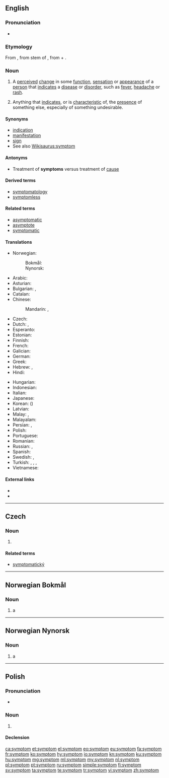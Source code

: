 {{also|Symptom}}
==English==

===Pronunciation===
* {{IPA|/ˈsɪm(p)təm/}}

===Etymology===
From {{etyl|grc|en}} {{term|σύμπτωμα||a happening, accident, symptom of disease|tr=sumptōma|lang=grc}}, from stem of {{term|συμπίπτω||Ι befall|tr=sumpiptō|lang=grc}}, from {{term|συν-||together|tr=sun-|lang=grc}} + {{term|πίπτω||I fall|tr=piptō|lang=grc}}.

===Noun===
{{en-noun}}

# {{context|medicine|lang=en}} A [[perceived]] [[change]] in some [[function]], [[sensation]] or [[appearance]] of a [[person]] that [[indicates]] a [[disease]] or [[disorder]], such as [[fever]], [[headache]] or [[rash]].
# Anything that [[indicate]]s, or is [[characteristic]] of,  the [[presence]] of something else, especially of something undesirable.

====Synonyms====
* [[indication]]
* [[manifestation]]
* [[sign]]
* See also [[Wikisaurus:symptom]]

====Antonyms====
* Treatment of '''symptoms''' versus treatment of [[cause]]

====Derived terms====
* [[symptomatology]]
* [[symptomless]]

====Related terms====
* [[asymptomatic]]
* [[asymptote]]
* [[symptomatic]]

====Translations====
{{trans-top|something that indicates a disease or disorder}}
* Norwegian:
*: Bokmål: {{t|nb|symptom|n}}
*: Nynorsk: {{t|nn|symptom|n}}
{{trans-mid}}
{{trans-bottom}}

{{trans-top|indicators and characteristics of the presence of something else}}
* Arabic: {{t+|ar|عرض|m|tr=ʿáraḍ|sc=Arab}}
* Asturian: {{t|ast|síntoma|m}}
* Bulgarian: {{t+|bg|признак|m|tr=prìznak|sc=Cyrl}}, {{t+|bg|симптом|m|tr=simptòm|sc=Cyrl}}
* Catalan: {{t|ca|símptoma|m}}
* Chinese:
*: Mandarin: {{t|cmn|症狀|sc=Hani}}, {{t+|cmn|症状|tr=zhèngzhuàng|sc=Hani}}
* Czech: {{t|cs|příznak|m}}
* Dutch: {{t+|nl|symptoom|n}}, {{t+|nl|verschijnsel|n}}
* Esperanto: {{t+|eo|simptomo}}
* Estonian: {{t|et|sümptom}}
* Finnish: {{t+|fi|oire}}
* French: {{t+|fr|symptôme|m}}
* Galician: {{t|gl|síntoma|m}}
* German: {{t+|de|Symptom|n}}
* Greek: {{t+|el|σύμπτωμα|n|tr=sýmptoma}}
* Hebrew: {{t|he|תסמין|m|tr=tɑsmin|sc=Hebr}}, {{t+|he|סימפטום|m|tr=simptom|sc=Hebr}}
* Hindi: {{t|hi|लक्षण|tr=lakṣaṇ|sc=Deva}}
{{trans-mid}}
* Hungarian: {{t+|hu|tünet}}
* Indonesian: {{t+|id|gejala}}
* Italian: {{t+|it|sintomo|m}}
* Japanese: {{t+|ja|症状|tr=[[しょうじょう]], shōjō|sc=Jpan}}
* Korean: {{t+|ko|증상|tr=jeungsang|sc=Kore}} ({{t+|ko|症狀|sc=Kore}})
* Latvian: {{t|lv|simptoms|m}}
* Malay: {{t|ms|gejala}}, {{t|ms|simptom}}
* Malayalam: {{t|ml|രോഗലക്ഷണം|tr=roga lakshaNam}}
* Persian: {{t|fa|سَمپتوم|tr=samptōm|sc=fa-Arab}}, {{t+|fa|اثر|tr=asar|sc=fa-Arab}}
* Polish: {{t+|pl|symptom|m}}
* Portuguese: {{t+|pt|sintoma|f}}
* Romanian: {{t|ro|simptomă}}
* Russian: {{t+|ru|признак|m|tr=príznak}}, {{t+|ru|симптом|m|tr=simptóm}}
* Spanish: {{t+|es|síntoma|m}}
* Swedish: {{t+|sv|symptom}}, {{t+|sv|symtom|n}}
* Turkish: {{t+|tr|belirti}}, {{t+|tr|semptom}}, {{t+|tr|sendrom}}, {{t+|tr|araz}}
* Vietnamese: {{t+|vi|triệu chứng}}
{{trans-bottom}}

====External links====
* {{R:Webster 1913}}
* {{R:Century 1911}}

----

==Czech==

===Noun===
{{cs-noun|g=m}}

# {{l/en|symptom}}

====Related terms====
* [[symptomatický]]

----
==Norwegian Bokmål==
{{wikipedia|lang=no}}

===Noun===
{{head|nb|noun|g=n|definite singular|symptomet|indefinite plural|symptom|or|symptomer|definite plural|symptoma|or|symptomene}}

# a {{l|en|symptom}}

----
==Norwegian Nynorsk==
{{wikipedia|lang=nn}}

===Noun===
{{head|nn|noun|g=n|definite singular|symptomet|indefinite plural|symptom|definite plural|symptoma}}

# a {{l|en|symptom}}

----

==Polish==

===Pronunciation===
* {{audio|Pl-symptom.ogg|audio|lang=pl}}

===Noun===
{{pl-noun|m}}

# {{l/en|symptom}}

====Declension====
{{pl-decl-noun
|symptom|symptomy
|symptomu|symptomów
|symptomowi|symptomom
|symptom|symptomy
|symptomem|symptomami
|symptomie|symptomach
|symptomie|symptomy
}}

[[ca:symptom]]
[[et:symptom]]
[[el:symptom]]
[[eo:symptom]]
[[eu:symptom]]
[[fa:symptom]]
[[fr:symptom]]
[[ko:symptom]]
[[hy:symptom]]
[[io:symptom]]
[[kn:symptom]]
[[ku:symptom]]
[[hu:symptom]]
[[mg:symptom]]
[[ml:symptom]]
[[my:symptom]]
[[nl:symptom]]
[[pl:symptom]]
[[pt:symptom]]
[[ru:symptom]]
[[simple:symptom]]
[[fi:symptom]]
[[sv:symptom]]
[[ta:symptom]]
[[te:symptom]]
[[tr:symptom]]
[[vi:symptom]]
[[zh:symptom]]